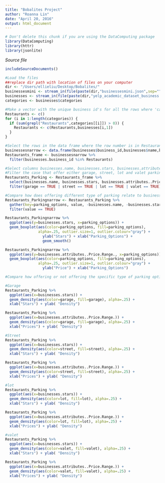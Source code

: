 ```yaml
---
title: "Bobalites Project"
author: "Roanna Lin"
date: "April 20, 2016"
output: html_document
---
```


```r
# Don't delete this chunk if you are using the DataComputing package
library(DataComputing)
library(httr)
library(jsonlite)
```
*Source file* 
```r
includeSourceDocuments()
```

```r
#Load the files
##replace dir path with location of files on your computer
dir <- "/Users/ellieliu/Desktop/Bobalites/"
businessesmini <- stream_in(file(paste(dir,"businessesmini.json",sep="")))
businesses <- stream_in(file(paste(dir,"yelp_academic_dataset_business.json",sep="")))
categories <- businesses$categories

#Make a vector with the unique business id's for all the rows where 'categories' contains 'Restaurants'
Restaurants <- c()
for (i in 1:length(categories)) {
  if (sum(grepl("Restaurants",categories[[i]]) > 0)) {
    Restaurants <- c(Restaurants,businesses[i,1])
  }
}

#Select the rows in the data frame where the row number is in Restaurants
businessesnarrow <- data.frame(businesses$business_id,businesses$name,businesses$stars,businesses$attributes$"Parking",businesses$attributes$"Wi-Fi",businesses$attributes$"Outdoor Seating",businesses$attributes$"Good For",businesses$attributes$"Accepts Credit Cards",businesses$attributes$"Price Range")
Restaurants_frame <- businessesnarrow %>%
  filter(businesses.business_id %in% Restaurants)
```

```r
#Select columns businesses.name, businesses.stars, businesses.attributes..Price.Range., garage, street, lot and valet
#Filter the case that offer either garage, street, lot and valet parking
Restaurants_Parking <- Restaurants_frame %>%
  select(businesses.name, businesses.stars, businesses.attributes..Price.Range., garage, street, lot, valet) %>%
  filter(garage == TRUE | street == TRUE | lot == TRUE | valet == TRUE)

#Compare how does offering different type of parking relate to business stars and business prices
Restaurants_Parkingnarrow <- Restaurants_Parking %>%
  gather(key=parking_options, value, -businesses.name, -businesses.stars, -businesses.attributes..Price.Range.) %>%
  filter(value == TRUE)

Restaurants_Parkingnarrow %>%
  ggplot(aes(y=businesses.stars, x=parking_options)) + 
  geom_boxplot(aes(color=parking_options, fill=parking_options), 
               alpha=.25, outlier.size=1, outlier.colour="gray") +
                 ylab("Stars") + xlab("Parking_Options") + 
                 geom_smooth()

Restaurants_Parkingnarrow %>%
  ggplot(aes(y=businesses.attributes..Price.Range., x=parking_options)) + 
  geom_boxplot(aes(color=parking_options, fill=parking_options), 
               alpha=.25, outlier.size=1, outlier.colour="gray") +
                 ylab("Price") + xlab("Parking_Options")

#Compare how offering or not offering the specific type of parking options (garage, street, lot, valet) impact the business stars and business prices

#Garage 
Restaurants_Parking %>%
  ggplot(aes(x=businesses.stars)) + 
  geom_density(aes(color=garage, fill=garage), alpha=.25) + 
  xlab("Stars") + ylab( "Density")

Restaurants_Parking %>%
  ggplot(aes(x=businesses.attributes..Price.Range.)) + 
  geom_density(aes(color=garage, fill=garage), alpha=.25) + 
  xlab("Prices") + ylab( "Density")

#Street
Restaurants_Parking %>%
  ggplot(aes(x=businesses.stars)) + 
  geom_density(aes(color=street, fill=street), alpha=.25) + 
  xlab("Stars") + ylab( "Density")

Restaurants_Parking %>%
  ggplot(aes(x=businesses.attributes..Price.Range.)) + 
  geom_density(aes(color=street, fill=street), alpha=.25) + 
  xlab("Prices") + ylab( "Density")

#lot
Restaurants_Parking %>%
  ggplot(aes(x=businesses.stars)) + 
  geom_density(aes(color=lot, fill=lot), alpha=.25) + 
  xlab("Stars") + ylab( "Density")

Restaurants_Parking %>%
  ggplot(aes(x=businesses.attributes..Price.Range.)) + 
  geom_density(aes(color=lot, fill=lot), alpha=.25) + 
  xlab("Prices") + ylab( "Density")

#valet
Restaurants_Parking %>%
  ggplot(aes(x=businesses.stars)) + 
  geom_density(aes(color=valet, fill=valet), alpha=.25) + 
  xlab("Stars") + ylab( "Density")

Restaurants_Parking %>%
  ggplot(aes(x=businesses.attributes..Price.Range.)) + 
  geom_density(aes(color=valet, fill=valet), alpha=.25) + 
  xlab("Prices") + ylab( "Density")

```



